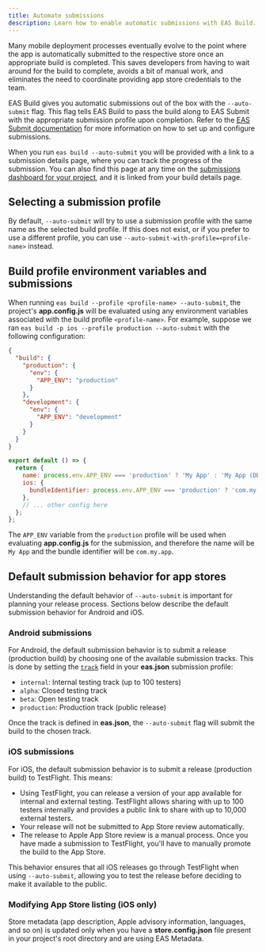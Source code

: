 ```yaml
---
title: Automate submissions
description: Learn how to enable automatic submissions with EAS Build.
---
```




Many mobile deployment processes eventually evolve to the point where the app is automatically submitted to the respective store once an appropriate build is completed. This saves developers from having to wait around for the build to complete, avoids a bit of manual work, and eliminates the need to coordinate providing app store credentials to the team.

EAS Build gives you automatic submissions out of the box with the `--auto-submit` flag. This flag tells EAS Build to pass the build along to EAS Submit with the appropriate submission profile upon completion. Refer to the [EAS Submit documentation](/submit/introduction) for more information on how to set up and configure submissions.

When you run `eas build --auto-submit` you will be provided with a link to a submission details page, where you can track the progress of the submission. You can also find this page at any time on the [submissions dashboard for your project](https://expo.dev/accounts/[account]/projects/[project]/submissions), and it is linked from your build details page.

## Selecting a submission profile

By default, `--auto-submit` will try to use a submission profile with the same name as the selected build profile. If this does not exist, or if you prefer to use a different profile, you can use `--auto-submit-with-profile=<profile-name>` instead.

## Build profile environment variables and submissions

When running `eas build --profile <profile-name> --auto-submit`, the project's **app.config.js** will be evaluated using any environment variables associated with the build profile `<profile-name>`. For example, suppose we ran `eas build -p ios --profile production --auto-submit` with the following configuration:

```json eas.json
{
  "build": {
    "production": {
      "env": {
        "APP_ENV": "production"
      }
    },
    "development": {
      "env": {
        "APP_ENV": "development"
      }
    }
  }
}
```

```js app.config.js
export default () => {
  return {
    name: process.env.APP_ENV === 'production' ? 'My App' : 'My App (DEV)',
    ios: {
      bundleIdentifier: process.env.APP_ENV === 'production' ? 'com.my.app' : 'com.my.app-dev',
    },
    // ... other config here
  };
};
```

The `APP_ENV` variable from the `production` profile will be used when evaluating **app.config.js** for the submission, and therefore the name will be `My App` and the bundle identifier will be `com.my.app`.

## Default submission behavior for app stores

Understanding the default behavior of `--auto-submit` is important for planning your release process. Sections below describe the default submission behavior for Android and iOS.

### Android submissions

For Android, the default submission behavior is to submit a release (production build) by choosing one of the available submission tracks. This is done by setting the [`track`](/eas/json/#track) field in your **eas.json** submission profile:

- `internal`: Internal testing track (up to 100 testers)
- `alpha`: Closed testing track
- `beta`: Open testing track
- `production`: Production track (public release)

Once the track is defined in **eas.json**, the `--auto-submit` flag will submit the build to the chosen track.

### iOS submissions

For iOS, the default submission behavior is to submit a release (production build) to TestFlight. This means:

- Using TestFlight, you can release a version of your app available for internal and external testing. TestFlight allows sharing with up to 100 testers internally and provides a public link to share with up to 10,000 external testers.
- Your release will not be submitted to App Store review automatically.
- The release to Apple App Store review is a manual process. Once you have made a submission to TestFlight, you'll have to manually promote the build to the App Store.

This behavior ensures that all iOS releases go through TestFlight when using `--auto-submit`, allowing you to test the release before deciding to make it available to the public.

### Modifying App Store listing (iOS only)

Store metadata (app description, Apple advisory information, languages, and so on) is updated only when you have a **store.config.json** file present in your project's root directory and are using EAS Metadata.

<BoxLink
  href="/eas/metadata/getting-started/"
  title="EAS Metadata"
  description="Learn how to update your iOS app's metadata automatically."
  Icon={EasMetadataIcon}
/>

